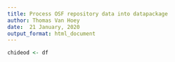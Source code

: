 ```yaml
---
title: Process OSF repository data into datapackage
author: Thomas Van Hoey
date:  21 January, 2020
output_format: html_document
---
```


```r
chideod <- df
```
